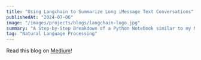 ```yaml
---
title: "Using Langchain to Summarize Long iMessage Text Conversations"
publishedAt: "2024-07-06"
image: "/images/projects/blogs/langchain-logo.jpg"
summary: "A Step-by-Step Breakdown of a Python Notebook similar to my Memory Lane project."
tag: "Natural Language Processing"
---
```


Read this blog on [Medium](https://medium.com/@rohankumar_75589/using-langchain-to-summarize-long-imessage-text-conversations-c97137851f4c)!